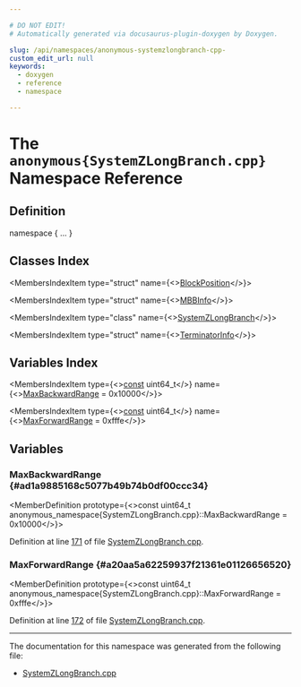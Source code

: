 ```yaml
---

# DO NOT EDIT!
# Automatically generated via docusaurus-plugin-doxygen by Doxygen.

slug: /api/namespaces/anonymous-systemzlongbranch-cpp-
custom_edit_url: null
keywords:
  - doxygen
  - reference
  - namespace

---
```





# The `anonymous{SystemZLongBranch.cpp}` Namespace Reference

<DoxygenPage pluginConfig={pluginConfig}>



## Definition

<CodeBlock>namespace &#123; ... &#125;</CodeBlock>

## Classes Index

<MembersIndex>

<MembersIndexItem
  type="struct"
  name={<><a href="/docs/api/structs/anonymous-namespace-systemzlongbranch-cpp-/blockposition">BlockPosition</a></>}>
</MembersIndexItem>

<MembersIndexItem
  type="struct"
  name={<><a href="/docs/api/structs/anonymous-namespace-systemzlongbranch-cpp-/mbbinfo">MBBInfo</a></>}>
</MembersIndexItem>

<MembersIndexItem
  type="class"
  name={<><a href="/docs/api/classes/anonymous-namespace-systemzlongbranch-cpp-/systemzlongbranch">SystemZLongBranch</a></>}>
</MembersIndexItem>

<MembersIndexItem
  type="struct"
  name={<><a href="/docs/api/structs/anonymous-namespace-systemzlongbranch-cpp-/terminatorinfo">TerminatorInfo</a></>}>
</MembersIndexItem>

</MembersIndex>

## Variables Index

<MembersIndex>

<MembersIndexItem
  type={<><a href="/docs/api/files/lib/lib/target/lib/target/aarch64/aarch64promoteconstant-cpp/#a90f8350fecae261c25be85d38b451bff">const</a> uint64&#95;t</>}
  name={<><a href="#ad1a9885168c5077b49b74b0df00ccc34">MaxBackwardRange</a> = 0x10000</>}>
</MembersIndexItem>

<MembersIndexItem
  type={<><a href="/docs/api/files/lib/lib/target/lib/target/aarch64/aarch64promoteconstant-cpp/#a90f8350fecae261c25be85d38b451bff">const</a> uint64&#95;t</>}
  name={<><a href="#a20aa5a62259937f21361e01126656520">MaxForwardRange</a> = 0xfffe</>}>
</MembersIndexItem>

</MembersIndex>


<SectionDefinition>

## Variables

### MaxBackwardRange {#ad1a9885168c5077b49b74b0df00ccc34}

<MemberDefinition
  prototype={<>const uint64&#95;t anonymous&#95;namespace&#123;SystemZLongBranch.cpp&#125;::MaxBackwardRange = 0x10000</>}>

Definition at line <a href="/docs/api/files/lib/lib/target/lib/target/systemz/systemzlongbranch-cpp/#l00171">171</a> of file <a href="/docs/api/files/lib/lib/target/lib/target/systemz/systemzlongbranch-cpp">SystemZLongBranch.cpp</a>.
</MemberDefinition>

### MaxForwardRange {#a20aa5a62259937f21361e01126656520}

<MemberDefinition
  prototype={<>const uint64&#95;t anonymous&#95;namespace&#123;SystemZLongBranch.cpp&#125;::MaxForwardRange = 0xfffe</>}>

Definition at line <a href="/docs/api/files/lib/lib/target/lib/target/systemz/systemzlongbranch-cpp/#l00172">172</a> of file <a href="/docs/api/files/lib/lib/target/lib/target/systemz/systemzlongbranch-cpp">SystemZLongBranch.cpp</a>.
</MemberDefinition>

</SectionDefinition>

<hr/>

The documentation for this namespace was generated from the following file:

<ul>
<li><a href="/docs/api/files/lib/lib/target/lib/target/systemz/systemzlongbranch-cpp">SystemZLongBranch.cpp</a></li>
</ul>

</DoxygenPage>
